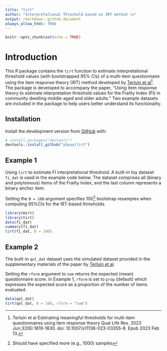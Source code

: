 ```yaml
---
title: "tirt"
author: "Interpretational Threshold based on IRT method \n"
output: rmarkdown::github_document
always_allow_html: TRUE
---
```


```r
knitr::opts_chunk$set(echo = TRUE)
```

# Introduction

This $R$ package contains the `tirt` function to estimate interpretational threshold values (with bootstrapped 95% CIs) of a multi-item questionnaire using the item response theory (IRT) method developed by [Terluin et al[^1] ](https://pubmed.ncbi.nlm.nih.gov/36780033/). The package is developed to accompany the paper, "Using item response theory to estimate interpretation threshold values for the Frailty Index (FI) in community dwelling middle-aged and older adults."  Two example datasets are included in the package to help users better understand its functionality. 


[^1]: Terluin et al Estimating meaningful thresholds for multi-item questionnaires using item response theory Qual Life Res. 2023 Jun;32(6):1819-1830. doi: 10.1007/s11136-023-03355-8. Epub 2023 Feb 13.



## Installation
Install the development version from [GitHub](https://github.com/yhpua/tirt) with:

``` r
# install.packages("devtools")
devtools::install_github("yhpua/tirt")
```

## Example 1
Using `tirt` to estimate FI interpretational threshold. A built-in toy dataset `fi_dat` is used in the example code below. The dataset comprises all (binary and polytomous) items of the Frailty Index, and the last column represents a binary anchor item.   

Setting the `B = 100` argument specifies 100[^2] bootstrap resamples when computing 95%CIs for the IRT-based thresholds.  

[^2]: Should have specified more (e.g., 1000) samples

```r
library(mirt)
library(tirt)
data(fi_dat)
summary(fi_dat)
tirt(fi_dat, B = 100)  
```


## Example 2
The built-in `qol_dat` dataset uses the simulated dataset provided in the supplementary materials of the paper by [Terluin et al](https://pubmed.ncbi.nlm.nih.gov/36780033/).    

Setting the `rform` argument to `sum` returns the expected (mean) questionnaire score. In Example 1, `rform` is set to `prop` (default) which expresses the expected score as a proportion of the number of items evaluated.    

```r
data(qol_dat)
tirt(qol_dat, B = 100, rform = "sum")
```


 
